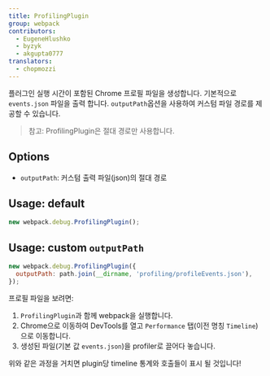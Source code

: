 ```yaml
---
title: ProfilingPlugin
group: webpack
contributors:
  - EugeneHlushko
  - byzyk
  - akgupta0777
translators:
  - chopmozzi
---
```


플러그인 실행 시간이 포함된 Chrome 프로필 파일을 생성합니다. 기본적으로 `events.json` 파일을 출력 합니다. `outputPath`옵션을 사용하여 커스텀 파일 경로를 제공할 수 있습니다.

> 참고: ProfilingPlugin은 절대 경로만 사용합니다.

## Options

- `outputPath`: 커스텀 출력 파일(json)의 절대 경로

## Usage: default

```js
new webpack.debug.ProfilingPlugin();
```

## Usage: custom `outputPath`

```js
new webpack.debug.ProfilingPlugin({
  outputPath: path.join(__dirname, 'profiling/profileEvents.json'),
});
```

프로필 파일을 보려면:

1. `ProfilingPlugin`과 함께 webpack을 실행합니다.
2. Chrome으로 이동하여 DevTools를 열고 `Performance` 탭(이전 명칭 `Timeline`)으로 이동합니다.
3. 생성된 파일(기본 값 `events.json`)을 profiler로 끌어다 놓습니다.

위와 같은 과정을 거치면 plugin당 timeline 통계와 호출들이 표시 될 것입니다!
